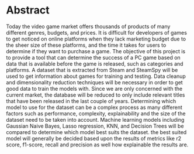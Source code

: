 # Abstract {.unnumbered}


Today the video game market offers thousands of products of many different genres, budgets, and prices. It is difficult for developers of games to get noticed on online platforms when they lack marketing budget due to the sheer size of these platforms, and the time it takes for users to determine if they want to purchase a game. The objective of this project is to provide a tool that can determine the success of a PC game based on data that is available before the game is released, such as categories and platforms. A dataset that is extracted from Steam and SteamSpy will be used to get information about games for training and testing. Data cleanup and dimensionality reduction techniques will be necessary in order to get good data to train the models with. Since we are only concerned with the current market, the database will be reduced to only include relevant titles that have been released in the last couple of years. Determining which model to use for the dataset can be a complex process as many different factors such as performance, complexity, explainability and the size of the dataset need to be taken into account. Machine learning models including Gaussian Naive Bayes, Lasso regression, KNN, and Decision Trees will be compared to determine which model best suits the dataset. the best suited model will generally be decided based upon the results of metrics like r2 score, f1-score, recall and precision as well how explainable the results are.
